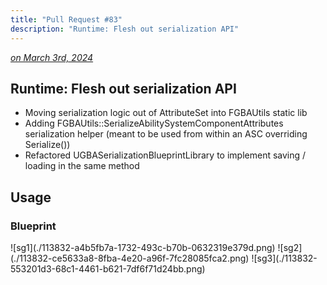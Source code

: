 ```yaml
---
title: "Pull Request #83"
description: "Runtime: Flesh out serialization API"
---
```



*[on March 3rd, 2024](https://github.com/BlueprintAttributes/BlueprintAttributes/pull/83)*

## Runtime: Flesh out serialization API

* Moving serialization logic out of AttributeSet into FGBAUtils static lib
* Adding FGBAUtils::SerializeAbilitySystemComponentAttributes serialization helper (meant to be used from within an ASC overriding Serialize())
* Refactored UGBASerializationBlueprintLibrary to implement saving / loading in the same method

## Usage

### Blueprint

<Zoom>
![sg1](./113832-a4b5fb7a-1732-493c-b70b-0632319e379d.png)
</Zoom>
<Zoom>
![sg2](./113832-ce5633a8-8fba-4e20-a96f-7fc28085fca2.png)
</Zoom>
<Zoom>
![sg3](./113832-553201d3-68c1-4461-b621-7df6f71d24bb.png)
</Zoom>

